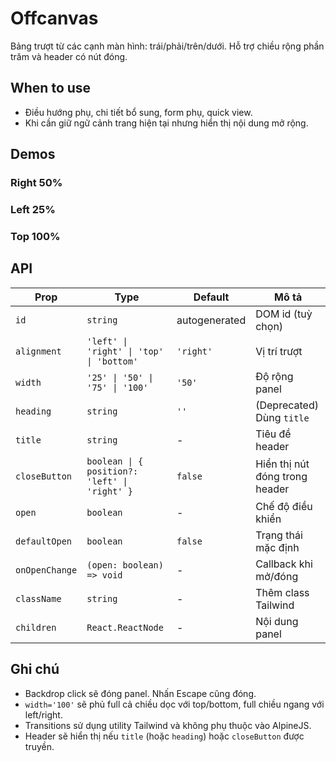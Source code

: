 
# Offcanvas

Bảng trượt từ các cạnh màn hình: trái/phải/trên/dưới. Hỗ trợ chiều rộng phần trăm và header có nút đóng.

## When to use

- Điều hướng phụ, chi tiết bổ sung, form phụ, quick view.
- Khi cần giữ ngữ cảnh trang hiện tại nhưng hiển thị nội dung mở rộng.

## Demos

### Right 50%
<OffcanvasRightDemo />

### Left 25%
<OffcanvasLeftNarrowDemo />

### Top 100%
<OffcanvasTopFullDemo />

## API

| Prop | Type | Default | Mô tả |
| --- | --- | --- | --- |
| `id` | `string` | autogenerated | DOM id (tuỳ chọn) |
| `alignment` | `'left' \| 'right' \| 'top' \| 'bottom'` | `'right'` | Vị trí trượt |
| `width` | `'25' \| '50' \| '75' \| '100'` | `'50'` | Độ rộng panel |
| `heading` | `string` | `''` | (Deprecated) Dùng `title` |
| `title` | `string` | - | Tiêu đề header |
| `closeButton` | `boolean \| { position?: 'left' \| 'right' }` | `false` | Hiển thị nút đóng trong header |
| `open` | `boolean` | - | Chế độ điều khiển |
| `defaultOpen` | `boolean` | `false` | Trạng thái mặc định |
| `onOpenChange` | `(open: boolean) => void` | - | Callback khi mở/đóng |
| `className` | `string` | - | Thêm class Tailwind |
| `children` | `React.ReactNode` | - | Nội dung panel |

## Ghi chú

- Backdrop click sẽ đóng panel. Nhấn Escape cũng đóng.
- `width='100'` sẽ phủ full cả chiều dọc với top/bottom, full chiều ngang với left/right.
- Transitions sử dụng utility Tailwind và không phụ thuộc vào AlpineJS.
 - Header sẽ hiển thị nếu `title` (hoặc `heading`) hoặc `closeButton` được truyền.


